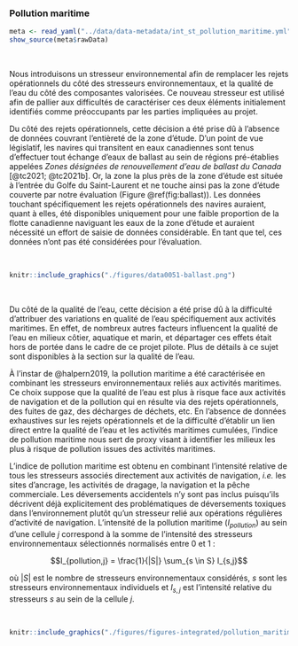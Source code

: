 ### Pollution maritime {#pollution_maritime}

```r
meta <- read_yaml("../data/data-metadata/int_st_pollution_maritime.yml")
show_source(meta$rawData)
```

<br/>

Nous introduisons un stresseur environnemental afin de remplacer les rejets opérationnels du côté des stresseurs environnementaux, et la qualité de l'eau du côté des composantes valorisées. Ce nouveau stresseur est utilisé afin de pallier aux difficultés de caractériser ces deux éléments initialement identifiés comme préoccupants par les parties impliquées au projet.

Du côté des rejets opérationnels, cette décision a été prise dû à l'absence de données couvrant l'entièreté de la zone d'étude. D'un point de vue législatif, les navires qui transitent en eaux canadiennes sont tenus d'effectuer tout échange d'eaux de ballast au sein de régions pré-établies appelées *Zones désignées de renouvellement d’eau de ballast du Canada* [@tc2021; @tc2021b]. Or, la zone la plus près de la zone d'étude est située à l'entrée du Golfe du Saint-Laurent et ne touche ainsi pas la zone d'étude couverte par notre évaluation (Figure \@ref(fig:ballast)). Les données touchant spécifiquement les rejets opérationnels des navires auraient, quant à elles, été disponibles uniquement pour une faible proportion de la flotte canadienne naviguant les eaux de la zone d'étude et auraient nécessité un effort de saisie de données considérable. En tant que tel, ces données n'ont pas été considérées pour l'évaluation.

<br/>

```r
knitr::include_graphics("./figures/data0051-ballast.png")
```

<br/>

Du côté de la qualité de l'eau, cette décision a été prise dû à la difficulté d'attribuer des variations en qualité de l'eau spécifiquement aux activités maritimes. En effet, de nombreux autres facteurs influencent la qualité de l'eau en milieux côtier, aquatique et marin, et départager ces effets était hors de portée dans le cadre de ce projet pilote. Plus de détails à ce sujet sont disponibles à la section sur la qualité de l'eau.

À l’instar de @halpern2019, la pollution maritime a été caractérisée en combinant les stresseurs environnementaux reliés aux activités maritimes. Ce choix suppose que la qualité de l'eau est plus à risque face aux activités de navigation et de la pollution qui en résulte via des rejets opérationnels, des fuites de gaz, des décharges de déchets, etc. En l'absence de données exhaustives sur les rejets opérationnels et de la difficulté d'établir un lien direct entre la qualité de l'eau et les activités maritimes cumulées, l'indice de pollution maritime nous sert de proxy visant à identifier les milieux les plus à risque de pollution issues des activités maritimes.

L'indice de pollution maritime est obtenu en combinant l'intensité relative de tous les stresseurs associés directement aux activités de navigation, *i.e.* les sites d'ancrage, les activités de dragage, la navigation et la pêche commerciale. Les déversements accidentels n'y sont pas inclus puisqu'ils décrivent déjà explicitement des problématiques de déversements toxiques dans l'environnement plutôt qu'un stresseur relié aux opérations régulières d'activité de navigation. L'intensité de la pollution maritime ($I_{pollution}$) au sein d'une cellule $j$ correspond à la somme de l'intensité des stresseurs environnementaux sélectionnés normalisés entre 0 et 1 :

$$I_{pollution,j} = \frac{1}{|S|} \sum_{s \in S} I_{s,j}$$

où $|S|$ est le nombre de stresseurs environnementaux considérés, $s$ sont les stresseurs environnementaux individuels et $I_{s,j}$ est l'intensité relative du stresseurs $s$ au sein de la cellule $j$.

<br>

```r
knitr::include_graphics("./figures/figures-integrated/pollution_maritime-pollution_maritime.png")
```

<br>
